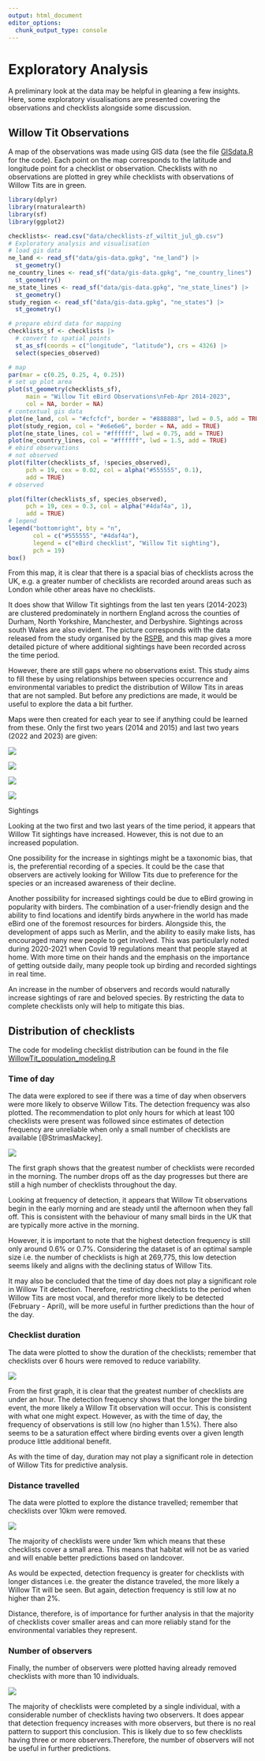 ```yaml
---
output: html_document
editor_options: 
  chunk_output_type: console
---
```


# Exploratory Analysis

A preliminary look at the data may be helpful in gleaning a few insights. Here, some exploratory visualisations are presented covering the observations and checklists alongside some discussion.

## Willow Tit Observations

A map of the observations was made using GIS data (see the file [GISdata.R](https://github.com/jacvig/WillowTit2024) for the code). Each point on the map corresponds to the latitude and longitude point for a checklist or observation. Checklists with no observations are plotted in grey while checklists with observations of Willow Tits are in green.

```r

library(dplyr)
library(rnaturalearth)
library(sf)
library(ggplot2)

checklists<- read.csv("data/checklists-zf_wiltit_jul_gb.csv") 
# Exploratory analysis and visualisation
# load gis data
ne_land <- read_sf("data/gis-data.gpkg", "ne_land") |> 
  st_geometry()
ne_country_lines <- read_sf("data/gis-data.gpkg", "ne_country_lines") |> 
  st_geometry()
ne_state_lines <- read_sf("data/gis-data.gpkg", "ne_state_lines") |> 
  st_geometry()
study_region <- read_sf("data/gis-data.gpkg", "ne_states") |> 
  st_geometry()

# prepare ebird data for mapping
checklists_sf <- checklists |> 
  # convert to spatial points
  st_as_sf(coords = c("longitude", "latitude"), crs = 4326) |> 
  select(species_observed)

# map
par(mar = c(0.25, 0.25, 4, 0.25))
# set up plot area
plot(st_geometry(checklists_sf), 
     main = "Willow Tit eBird Observations\nFeb-Apr 2014-2023",
     col = NA, border = NA)
# contextual gis data
plot(ne_land, col = "#cfcfcf", border = "#888888", lwd = 0.5, add = TRUE)
plot(study_region, col = "#e6e6e6", border = NA, add = TRUE)
plot(ne_state_lines, col = "#ffffff", lwd = 0.75, add = TRUE)
plot(ne_country_lines, col = "#ffffff", lwd = 1.5, add = TRUE)
# ebird observations
# not observed
plot(filter(checklists_sf, !species_observed),
     pch = 19, cex = 0.02, col = alpha("#555555", 0.1),
     add = TRUE)
# observed

plot(filter(checklists_sf, species_observed),
     pch = 19, cex = 0.3, col = alpha("#4daf4a", 1),
     add = TRUE)
# legend
legend("bottomright", bty = "n",
       col = c("#555555", "#4daf4a"),
       legend = c("eBird checklist", "Willow Tit sighting"),
       pch = 19)
box()

```

From this map, it is clear that there is a spacial bias of checklists across the UK, e.g. a greater number of checklists are recorded around areas such as London while other areas have no checklists.

It does show that Willow Tit sightings from the last ten years (2014-2023) are clustered predominately in northern England across the counties of Durham, North Yorkshire, Manchester, and Derbyshire. Sightings across south Wales are also evident. The picture corresponds with the data released from the study organised by the [RSPB](https://community.rspb.org.uk/ourwork/b/science/posts/results-from-the-national-willow-tit-survey), and this map gives a more detailed picture of where additional sightings have been recorded across the time period.

However, there are still gaps where no observations exist. This study aims to fill these by using relationships between species occurrence and environmental variables to predict the distribution of Willow Tits in areas that are not sampled. But before any predictions are made, it would be useful to explore the data a bit further.

Maps were then created for each year to see if anything could be learned from these. Only the first two years (2014 and 2015) and last two years (2022 and 2023) are given:

::: {#fig-Sightings layout-ncol="2"}
![](figures/Sightings2014.png)

![](figures/Sightings2015.png)

![](figures/Sightings2022.png)

![](figures/Sightings2023.png)

Sightings
:::

Looking at the two first and two last years of the time period, it appears that Willow Tit sightings have increased. However, this is not due to an increased population.

One possibility for the increase in sightings might be a taxonomic bias, that is, the preferential recording of a species. It could be the case that observers are actively looking for Willow Tits due to preference for the species or an increased awareness of their decline.

Another possibility for increased sightings could be due to eBird growing in popularity with birders. The combination of a user-friendly design and the ability to find locations and identify birds anywhere in the world has made eBird one of the foremost resources for birders. Alongside this, the development of apps such as Merlin, and the ability to easily make lists, has encouraged many new people to get involved. This was particularly noted during 2020-2021 when Covid 19 regulations meant that people stayed at home. With more time on their hands and the emphasis on the importance of getting outside daily, many people took up birding and recorded sightings in real time.

An increase in the number of observers and records would naturally increase sightings of rare and beloved species. By restricting the data to complete checklists only will help to mitigate this bias.

## Distribution of checklists

The code for modeling checklist distribution can be found in the file [WillowTit_population_modeling.R](https://github.com/jacvig/WillowTit2024)

### Time of day

The data were explored to see if there was a time of day when observers were more likely to observe Willow Tits. The detection frequency was also plotted. The recommendation to plot only hours for which at least 100 checklists were present was followed since estimates of detection frequency are unreliable when only a small number of checklists are available [@StrimasMackey].

::: {#fig-TimeOfDay}
![](figures/Checklists_starttimes.png)
:::

The first graph shows that the greatest number of checklists were recorded in the morning. The number drops off as the day progresses but there are still a high number of checklists throughout the day.

Looking at frequency of detection, it appears that Willow Tit observations begin in the early morning and are steady until the afternoon when they fall off. This is consistent with the behaviour of many small birds in the UK that are typically more active in the morning.

However, it is important to note that the highest detection frequency is still only around 0.6% or 0.7%. Considering the dataset is of an optimal sample size i.e. the number of checklists is high at 269,775, this low detection seems likely and aligns with the declining status of Willow Tits.

It may also be concluded that the time of day does not play a significant role in Willow Tit detection. Therefore, restricting checklists to the period when Willow Tits are most vocal, and therefor more likely to be detected (February - April), will be more useful in further predictions than the hour of the day.

### Checklist duration

The data were plotted to show the duration of the checklists; remember that checklists over 6 hours were removed to reduce variability.

::: {fig-Duration}
![](figures/Checklists_distribution.png)
:::

From the first graph, it is clear that the greatest number of checklists are under an hour. The detection frequency shows that the longer the birding event, the more likely a Willow Tit observation will occur. This is consistent with what one might expect. However, as with the time of day, the frequency of observations is still low (no higher than 1.5%). There also seems to be a saturation effect where birding events over a given length produce little additional benefit.

As with the time of day, duration may not play a significant role in detection of Willow Tits for predictive analysis.

### Distance travelled

The data were plotted to explore the distance travelled; remember that checklists over 10km were removed.

::: {fig-Distance}
![](figures/Checklists_distancetravelled.png)
:::

The majority of checklists were under 1km which means that these checklists cover a small area. This means that habitat will not be as varied and will enable better predictions based on landcover.

As would be expected, detection frequency is greater for checklists with longer distances i.e. the greater the distance traveled, the more likely a Willow Tit will be seen. But again, detection frequency is still low at no higher than 2%.

Distance, therefore, is of importance for further analysis in that the majority of checklists cover smaller areas and can more reliably stand for the environmental variables they represent.

### Number of observers

Finally, the number of observers were plotted having already removed checklists with more than 10 individuals.

::: {fig-Obervers}
![](figures/Checklists_numberobservers.png)
:::

The majority of checklists were completed by a single individual, with a considerable number of checklists having two observers. It does appear that detection frequency increases with more observers, but there is no real pattern to support this conclusion. This is likely due to so few checklists having three or more observers.Therefore, the number of observers will not be useful in further predictions.
